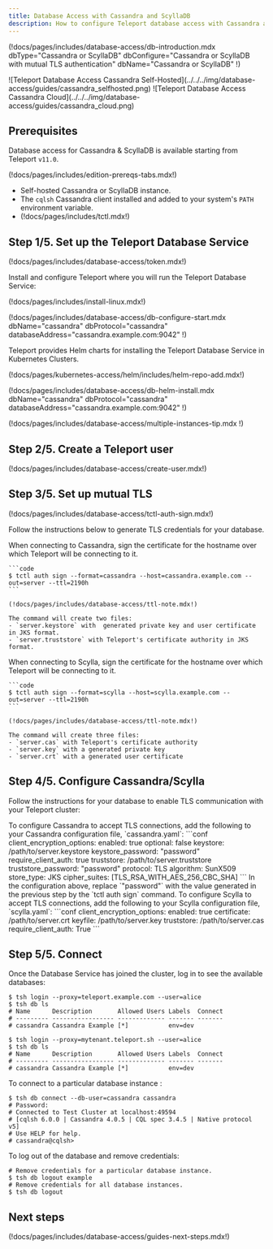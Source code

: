 ```yaml
---
title: Database Access with Cassandra and ScyllaDB
description: How to configure Teleport database access with Cassandra and ScyllaDB.
---
```


(!docs/pages/includes/database-access/db-introduction.mdx  dbType="Cassandra or ScyllaDB" dbConfigure="Cassandra or ScyllaDB with mutual TLS authentication" dbName="Cassandra or ScyllaDB" !)

<Tabs>
<TabItem scope={["oss", "enterprise"]} label="Self-Hosted">
![Teleport Database Access Cassandra Self-Hosted](../../../img/database-access/guides/cassandra_selfhosted.png)
</TabItem>
<TabItem scope={["cloud"]} label="Teleport Enterprise Cloud">
![Teleport Database Access Cassandra Cloud](../../../img/database-access/guides/cassandra_cloud.png)
</TabItem>

</Tabs>

## Prerequisites

Database access for Cassandra & ScyllaDB is available starting from Teleport
`v11.0`.

(!docs/pages/includes/edition-prereqs-tabs.mdx!)

- Self-hosted Cassandra or ScyllaDB instance.
- The `cqlsh` Cassandra client installed and added to your system's `PATH` environment variable.
- (!docs/pages/includes/tctl.mdx!)

## Step 1/5. Set up the Teleport Database Service

(!docs/pages/includes/database-access/token.mdx!)

Install and configure Teleport where you will run the Teleport Database Service:

<Tabs>
<TabItem label="Linux Server">

(!docs/pages/includes/install-linux.mdx!)

(!docs/pages/includes/database-access/db-configure-start.mdx dbName="cassandra" dbProtocol="cassandra" databaseAddress="cassandra.example.com:9042" !)

</TabItem>
<TabItem label="Kubernetes Cluster">
  Teleport provides Helm charts for installing the Teleport Database Service in Kubernetes Clusters.

  (!docs/pages/kubernetes-access/helm/includes/helm-repo-add.mdx!)

  (!docs/pages/includes/database-access/db-helm-install.mdx dbName="cassandra" dbProtocol="cassandra" databaseAddress="cassandra.example.com:9042" !)
</TabItem>
</Tabs>

(!docs/pages/includes/database-access/multiple-instances-tip.mdx !)

## Step 2/5. Create a Teleport user

(!docs/pages/includes/database-access/create-user.mdx!)

## Step 3/5. Set up mutual TLS

(!docs/pages/includes/database-access/tctl-auth-sign.mdx!)

Follow the instructions below to generate TLS credentials for your database.

<Tabs>
  <TabItem label="Cassandra">
    When connecting to Cassandra, sign the certificate for the hostname over which Teleport will be connecting to it.

    ```code
    $ tctl auth sign --format=cassandra --host=cassandra.example.com --out=server --ttl=2190h
    ```

    (!docs/pages/includes/database-access/ttl-note.mdx!)

    The command will create two files:
    - `server.keystore` with  generated private key and user certificate in JKS format.
    - `server.truststore` with Teleport's certificate authority in JKS format.
  </TabItem>
  <TabItem label="Scylla">
    When connecting to Scylla, sign the certificate for the hostname over which Teleport will be connecting to it.

    ```code
    $ tctl auth sign --format=scylla --host=scylla.example.com --out=server --ttl=2190h
    ```

    (!docs/pages/includes/database-access/ttl-note.mdx!)

    The command will create three files:
    - `server.cas` with Teleport's certificate authority
    - `server.key` with a generated private key
    - `server.crt` with a generated user certificate
  </TabItem>
</Tabs>

## Step 4/5. Configure Cassandra/Scylla

Follow the instructions for your database to enable TLS communication with your Teleport cluster:

<Tabs>
  <TabItem label="Cassandra">
    To configure Cassandra to accept TLS connections, add the following to your
    Cassandra configuration file, `cassandra.yaml`:
    ```conf
    client_encryption_options:
      enabled: true
      optional: false
      keystore: /path/to/server.keystore
      keystore_password: "password"
      require_client_auth: true
      truststore: /path/to/server.truststore
      truststore_password: "password"
      protocol: TLS
      algorithm: SunX509
      store_type: JKS
      cipher_suites: [TLS_RSA_WITH_AES_256_CBC_SHA]
    ```
    In the configuration above, replace `"password"` with the value generated in the previous step by the `tctl auth sign` command.

  </TabItem>
  <TabItem label="Scylla">
    To configure Scylla to accept TLS connections, add the following to your Scylla configuration file, `scylla.yaml`:
    ```conf
    client_encryption_options:
      enabled: true
      certificate: /path/to/server.crt
      keyfile: /path/to/server.key
      truststore:  /path/to/server.cas
      require_client_auth: True
    ```
  </TabItem>
</Tabs>

## Step 5/5. Connect

Once the Database Service has joined the cluster, log in to see the available
databases:

<Tabs>
<TabItem scope={["oss", "enterprise"]} label="Self-Hosted">

  ```code
  $ tsh login --proxy=teleport.example.com --user=alice
  $ tsh db ls
  # Name      Description       Allowed Users Labels  Connect
  # --------- ----------------- ------------- ------- -------
  # cassandra Cassandra Example [*]           env=dev
  ```

</TabItem>
<TabItem scope={["cloud"]} label="Teleport Enterprise Cloud">

  ```code
  $ tsh login --proxy=mytenant.teleport.sh --user=alice
  $ tsh db ls
  # Name      Description       Allowed Users Labels  Connect
  # --------- ----------------- ------------- ------- -------
  # cassandra Cassandra Example [*]           env=dev
  ```

</TabItem>

</Tabs>

To connect to a particular database instance :
```code
$ tsh db connect --db-user=cassandra cassandra
# Password:
# Connected to Test Cluster at localhost:49594
# [cqlsh 6.0.0 | Cassandra 4.0.5 | CQL spec 3.4.5 | Native protocol v5]
# Use HELP for help.
# cassandra@cqlsh>
```

To log out of the database and remove credentials:

```code
# Remove credentials for a particular database instance.
$ tsh db logout example
# Remove credentials for all database instances.
$ tsh db logout
```

## Next steps

(!docs/pages/includes/database-access/guides-next-steps.mdx!)

